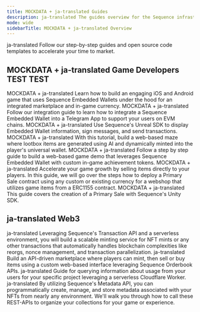 ```yaml
---
title: MOCKDATA + ja-translated Guides
description: ja-translated The guides overview for the Sequence infrastructure stack for web3 gaming.
mode: wide
sidebarTitle: MOCKDATA + ja-translated Overview
---
```


ja-translated Follow our step-by-step guides and open source code templates to accelerate your time to market.

## MOCKDATA + ja-translated Game Developers TEST TEST

<CardGroup cols={2}>
  <Card title="ja-translated Build a Mobile Game with Unity + Sequence" img="/images/unity/jellyforest.webp" href="/guides/jelly-forest-unity-guide">
    MOCKDATA + ja-translated Learn how to build an engaging iOS and Android game that uses Sequence Embedded Wallets under the hood for an integrated marketplace and in-game currency.
  </Card>

  <Card title="ja-translated Integrate Sequence Wallets with a Telegram Mini-App" img="/images/guides/telegram/telegram-miniapp.webp" href="/guides/telegram-integration">
    MOCKDATA + ja-translated Follow our integration guide to learn how to integrate a Sequence Embedded Wallet into a Telegram App to support your users on EVM chains.
  </Card>

  <Card title="ja-translated How to build a Game with Unreal Engine" img="/images/guides/overview/unreal-ew-guide.png" href="/guides/unreal-ew-guide">
    MOCKDATA + ja-translated Use Sequence's Unreal SDK to display Embedded Wallet information, sign messages, and send transactions.
  </Card>

  <Card title="ja-translated Create a Dungeon Crawler Game with AI Generated Rewards" img="/images/guides/treasure-chest/dungeonMinter.png" href="/guides/treasure-chest-guide">
    MOCKDATA + ja-translated With this tutorial, build a web-based maze where lootbox items are generated using AI and dynamically minted into the player's universal wallet.
  </Card>

  <Card title="ja-translated Build a WebGL Game in Typescript" img="/images/aviator.png" href="/guides/webgl-guide">
    MOCKDATA + ja-translated Follow a step by step guide to build a web-based game demo that leverages Sequence Embedded Wallet with custom in-game achievement tokens.
  </Card>

  <Card title="ja-translated Sell Game Items via a Web Shop" img="/images/guides/overview/primary-sales.png" href="/guides/primary-sales">
    MOCKDATA + ja-translated Accelerate your game growth by selling items directly to your players. In this guide, we will go over the steps how to deploy a Primary Sale contract using any custom or existing currency for a webshop that utilizes game items from a ERC1155 contract.
  </Card>

  <Card title="ja-translated How to do Primary Sales for On-Chain Items in Unity" img="/images/guides/overview/unity-primary-sales.png" href="/guides/unity-primary-sales">
    MOCKDATA + ja-translated This guide covers the creation of a Primary Sale with Sequence's Unity SDK.
  </Card>
</CardGroup>

## ja-translated Web3

<CardGroup cols={2}>
  <Card title="MOCKDATA + ja-translated Build a Scalable NFT Minting Service" img="/images/guides/overview/sword.png" href="/guides/mint-collectibles-serverless">
    ja-translated Leveraging Sequence's Transaction API and a serverless environment, you will build a scalable minting service for NFT mints or any other transactions that automatically handles blockchain complexities like reorgs, nonce management, and transaction parallelization.
  </Card>

  <Card title="MOCKDATA + ja-translated Creating a Custom Marketplace with Sequence" img="/images/guides/overview/marketplace.png" href="/guides/custom-marketplace">
    ja-translated Build an API-driven marketplace where players can mint, then sell or buy items using a custom web-based interface leveraging Sequence Orderbook APIs.
  </Card>

  <Card title="MOCKDATA + ja-translated Sequence Analytics API in Dune" img="/images/guides/analytics/dune-analytics.jpg" href="/guides/analytics-guide">
    ja-translated Guide for querying information about usage from your users for your specific project leveraging a serverless Cloudflare Worker.
  </Card>

  <Card title="MOCKDATA + ja-translated Creating, Storing, and Managing Collectibles Metadata" img="/images/guides/overview/storage.png" href="/guides/metadata-guide">
    ja-translated By utilizing Sequence's Metadata API, you can programmatically create, manage, and store metadata associated with your NFTs from nearly any environment. We'll walk you through how to call these REST-APIs to organize your collections for your game or experience.
  </Card>
</CardGroup>